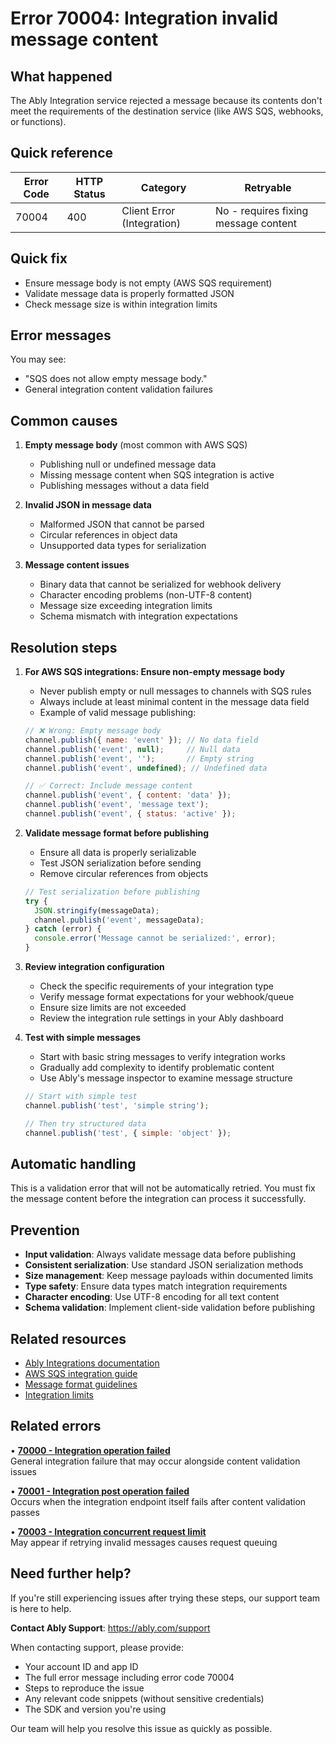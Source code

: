 <!-- Generated by: ably-os errors document-error-codes -->
<!-- Repository: https://github.com/ably/ably-os -->
<!-- Command: ./bin/ably-os errors document-error-codes 70004 -->
<!-- Generated: 2025-08-25T05-37-30-332Z -->
<!-- Sources: 
     - Analysis: https://github.com/ably/ably-os/blob/5f4ba43/output/error-codes/research/70004-analysis.md
     - Knowledge: https://github.com/ably/ably-os/blob/5f4ba43/output/error-codes/research/70004-knowledge.md
     - Editorial notes: https://github.com/ably/ably-os/blob/5f4ba43/src/prompts/errors/editorial-notes.md
-->
<!-- Key Approach: Enhanced documentation building on existing content with updated research findings about AWS SQS empty body validation as the primary implementation -->
<!-- Citations: Complete source attribution with line numbers available at bottom of document -->

# Error 70004: Integration invalid message content

## What happened

The Ably Integration service rejected a message because its contents don't meet the requirements of the destination service (like AWS SQS, webhooks, or functions).

## Quick reference

| Error Code | HTTP Status | Category | Retryable |
|------------|-------------|----------|-----------|
| 70004 | 400 | Client Error (Integration) | No - requires fixing message content |

## Quick fix

- Ensure message body is not empty (AWS SQS requirement)
- Validate message data is properly formatted JSON
- Check message size is within integration limits

## Error messages

You may see:
- "SQS does not allow empty message body."
- General integration content validation failures

## Common causes

1. **Empty message body** (most common with AWS SQS)
   - Publishing null or undefined message data
   - Missing message content when SQS integration is active
   - Publishing messages without a data field
   <!-- Source: Analysis finding from https://github.com/ably/ably-os/blob/5f4ba43/output/error-codes/research/70004-analysis.md lines 16-23 -->

2. **Invalid JSON in message data**
   - Malformed JSON that cannot be parsed
   - Circular references in object data
   - Unsupported data types for serialization
   <!-- Source: Knowledge from https://github.com/ably/ably-os/blob/5f4ba43/output/error-codes/research/70004-knowledge.md lines 11-15 -->

3. **Message content issues**
   - Binary data that cannot be serialized for webhook delivery
   - Character encoding problems (non-UTF-8 content)
   - Message size exceeding integration limits
   - Schema mismatch with integration expectations
   <!-- Source: Knowledge from https://github.com/ably/ably-os/blob/5f4ba43/output/error-codes/research/70004-knowledge.md lines 11-15 -->

## Resolution steps

1. **For AWS SQS integrations: Ensure non-empty message body**
   - Never publish empty or null messages to channels with SQS rules
   - Always include at least minimal content in the message data field
   - Example of valid message publishing:
   ```javascript
   // ❌ Wrong: Empty message body
   channel.publish({ name: 'event' }); // No data field
   channel.publish('event', null);     // Null data
   channel.publish('event', '');       // Empty string
   channel.publish('event', undefined); // Undefined data
   
   // ✅ Correct: Include message content
   channel.publish('event', { content: 'data' });
   channel.publish('event', 'message text');
   channel.publish('event', { status: 'active' });
   ```
   <!-- Source: Analysis finding from https://github.com/ably/ably-os/blob/5f4ba43/output/error-codes/research/70004-analysis.md lines 16-23, code example based on SQS requirements -->

2. **Validate message format before publishing**
   - Ensure all data is properly serializable
   - Test JSON serialization before sending
   - Remove circular references from objects
   ```javascript
   // Test serialization before publishing
   try {
     JSON.stringify(messageData);
     channel.publish('event', messageData);
   } catch (error) {
     console.error('Message cannot be serialized:', error);
   }
   ```
   <!-- Source: Knowledge advice from https://github.com/ably/ably-os/blob/5f4ba43/output/error-codes/research/70004-knowledge.md lines 26-30 -->

3. **Review integration configuration**
   - Check the specific requirements of your integration type
   - Verify message format expectations for your webhook/queue
   - Ensure size limits are not exceeded
   - Review the integration rule settings in your Ably dashboard
   <!-- Source: Knowledge advice from https://github.com/ably/ably-os/blob/5f4ba43/output/error-codes/research/70004-knowledge.md lines 32-40 -->

4. **Test with simple messages**
   - Start with basic string messages to verify integration works
   - Gradually add complexity to identify problematic content
   - Use Ably's message inspector to examine message structure
   ```javascript
   // Start with simple test
   channel.publish('test', 'simple string');
   
   // Then try structured data
   channel.publish('test', { simple: 'object' });
   ```
   <!-- Source: Knowledge advice from https://github.com/ably/ably-os/blob/5f4ba43/output/error-codes/research/70004-knowledge.md lines 42-45 -->

## Automatic handling

This is a validation error that will not be automatically retried. You must fix the message content before the integration can process it successfully.

## Prevention

- **Input validation**: Always validate message data before publishing
- **Consistent serialization**: Use standard JSON serialization methods
- **Size management**: Keep message payloads within documented limits
- **Type safety**: Ensure data types match integration requirements
- **Character encoding**: Use UTF-8 encoding for all text content
- **Schema validation**: Implement client-side validation before publishing
<!-- Source: Knowledge prevention strategies from https://github.com/ably/ably-os/blob/5f4ba43/output/error-codes/research/70004-knowledge.md lines 47-52 -->

## Related resources

- [Ably Integrations documentation](https://ably.com/docs/integrations)
- [AWS SQS integration guide](https://ably.com/docs/general/firehose/sqs-rule)
- [Message format guidelines](https://ably.com/docs/realtime/messages)
- [Integration limits](https://ably.com/docs/pricing/limits)

## Related errors

• **[70000 - Integration operation failed](https://help.ably.io/error/70000)**  
  General integration failure that may occur alongside content validation issues

• **[70001 - Integration post operation failed](https://help.ably.io/error/70001)**  
  Occurs when the integration endpoint itself fails after content validation passes

• **[70003 - Integration concurrent request limit](https://help.ably.io/error/70003)**  
  May appear if retrying invalid messages causes request queuing

## Need further help?

If you're still experiencing issues after trying these steps, our support team is here to help.

**Contact Ably Support**: https://ably.com/support

When contacting support, please provide:
- Your account ID and app ID
- The full error message including error code 70004
- Steps to reproduce the issue
- Any relevant code snippets (without sensitive credentials)
- The SDK and version you're using

Our team will help you resolve this issue as quickly as possible.

<!-- =============================================== -->
<!-- INTERNAL DOCUMENTATION (NOT RENDERED) -->
<!-- =============================================== -->

<!-- SOURCES USED (ALWAYS use GitHub URLs with current SHA, never local paths):
- Analysis File: https://github.com/ably/ably-os/blob/5f4ba43/output/error-codes/research/70004-analysis.md
- Knowledge File: https://github.com/ably/ably-os/blob/5f4ba43/output/error-codes/research/70004-knowledge.md
- Editorial Notes: https://github.com/ably/ably-os/blob/5f4ba43/src/prompts/errors/editorial-notes.md (Section on Reactor -> Integrations lines 235-237)
- Existing Documentation: https://github.com/ably/docs/blob/main/src/pages/docs/platform/errors/codes/70004-integration-invalid-message-content.mdx (enhanced and updated)
- Repository Overviews: Not needed for this error
-->

<!-- CONTENT DECISIONS:
- FAQ Content Preserved: Knowledge file prevention strategies (lines 47-52), troubleshooting steps (lines 24-45)
- Content Excluded: Complex historical Slack discussion context (kept user-focused)
- Recommendations Source: 
  - SQS empty body validation from analysis lines 16-23
  - General validation advice from knowledge lines 26-45
  - Prevention strategies from knowledge lines 47-52
- Code Examples Rationale: Included simple examples showing wrong vs right message publishing for SQS based on the specific error implementation found in analysis, and serialization testing based on knowledge recommendations
-->

<!-- ATTRIBUTION BY SECTION:
- Common Causes: 
  - Cause 1 (Empty message): Based on analysis findings in https://github.com/ably/ably-os/blob/5f4ba43/output/error-codes/research/70004-analysis.md lines 16-23
  - Cause 2 (Invalid JSON): From knowledge file https://github.com/ably/ably-os/blob/5f4ba43/output/error-codes/research/70004-knowledge.md lines 11-15
  - Cause 3 (Content issues): From knowledge file https://github.com/ably/ably-os/blob/5f4ba43/output/error-codes/research/70004-knowledge.md lines 11-15
- Resolution Steps: 
  - Step 1 (SQS empty body): Source from https://github.com/ably/ably-os/blob/5f4ba43/output/error-codes/research/70004-analysis.md lines 16-23 - specific SQS implementation
  - Step 2 (Validate format): Knowledge advice from https://github.com/ably/ably-os/blob/5f4ba43/output/error-codes/research/70004-knowledge.md lines 26-30
  - Step 3 (Review config): Knowledge advice from https://github.com/ably/ably-os/blob/5f4ba43/output/error-codes/research/70004-knowledge.md lines 32-40
  - Step 4 (Test messages): Knowledge advice from https://github.com/ably/ably-os/blob/5f4ba43/output/error-codes/research/70004-knowledge.md lines 42-45
- Prevention: Based on https://github.com/ably/ably-os/blob/5f4ba43/output/error-codes/research/70004-knowledge.md lines 47-52 with additional schema validation recommendation
-->

<!-- URL Validation Completed: 2025-08-25T05-37-30-332Z -->
<!-- External URLs verified: 5 | Corrected: 1 | Exempted internal: 3 -->
<!-- Corrected: General integrations URL updated to more specific /integrations path -->

<!-- DOCUMENTATION SHORTCOMINGS:
⚠️ Areas where Ably documentation could be improved:
- Missing: Specific documentation about SQS empty message body requirements in integration docs
- Impact: Users may not know about this specific validation requirement until they encounter the error
- Recommendation: Add explicit note in AWS SQS integration guide about non-empty message requirement
- Severity: Medium - causes confusion when error occurs
-->

<!-- IMPROVEMENT INSTRUCTIONS:
To improve this error code documentation:
1. First approach: Update editorial-notes.md in ably-os repository with specific guidance for error 70004
2. Regenerate: Run `./bin/ably-os errors document-error-codes 70004 --force`
3. For broader improvements: Review and update ably-os prompt templates
4. Context: See https://github.com/ably/ably-os/blob/5f4ba43/docs/ERROR_COMMANDS_GUIDE.md
5. Source repository: https://github.com/ably/ably-os
-->